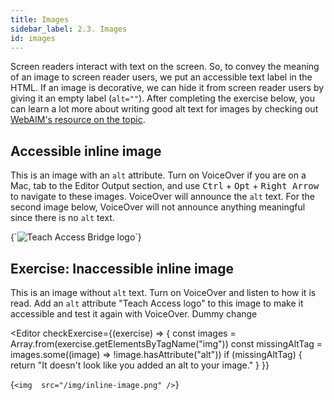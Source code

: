 ```yaml
---
title: Images
sidebar_label: 2.3. Images
id: images
---
```



Screen readers interact with text on the screen. So, to convey the meaning of
an image to screen reader users, we put an accessible text label in the HTML. If an image is decorative, we can hide it from screen reader users by giving it an empty label (`alt=""`). After completing the exercise below, you can learn a lot more about writing good alt text for images by checking out [WebAIM's resource on the
topic](http://webaim.org/techniques/alttext/).

## Accessible inline image

This is an image with an `alt` attribute. Turn on VoiceOver if you are on a Mac, tab
to the Editor Output section, and use <kbd>Ctrl</kbd> + <kbd>Opt</kbd> + <kbd>Right Arrow</kbd>
to navigate to these images. VoiceOver will announce the `alt` text. For the second image below, VoiceOver
will not announce anything meaningful since there is no `alt` text.

<Editor>
  {`<img
  alt='Teach Access Bridge logo'
  src='/img/inline-image.png'
/>`}
</Editor>

## Exercise: Inaccessible inline image

This is an image without `alt` text. Turn on VoiceOver and listen to how it is read. Add an `alt` attribute "Teach Access logo" to this image to make it accessible and test it again with VoiceOver. Dummy change

<Editor
  checkExercise={(exercise) => {
    const images = Array.from(exercise.getElementsByTagName("img"))
    const missingAltTag = images.some((image) => !image.hasAttribute("alt"))
    if (missingAltTag) {
      return "It doesn't look like you added an alt to your image."
    }
  }}
>
  {`<img 
  src="/img/inline-image.png"
/>`}
</Editor>
